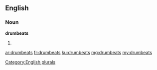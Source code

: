 ==English==

===Noun===
'''drumbeats'''

# {{plural of|drumbeat}}

[[Category:English plurals]]

[[ar:drumbeats]]
[[fr:drumbeats]]
[[ku:drumbeats]]
[[mg:drumbeats]]
[[my:drumbeats]]